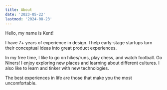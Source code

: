 ```yaml
---
title: About
date: '2023-05-22'
lastmod: '2024-08-23'
---
```


Hello, my name is Kent!

I have 7+ years of experience in design. I help early-stage startups turn their conceptual ideas into great product experiences.

In my free time, I like to go on hikes/runs, play chess, and watch football. Go Niners! I enjoy exploring new places and learning about different cultures. I also like to learn and tinker with new technologies.

The best experiences in life are those that make you the most uncomfortable.